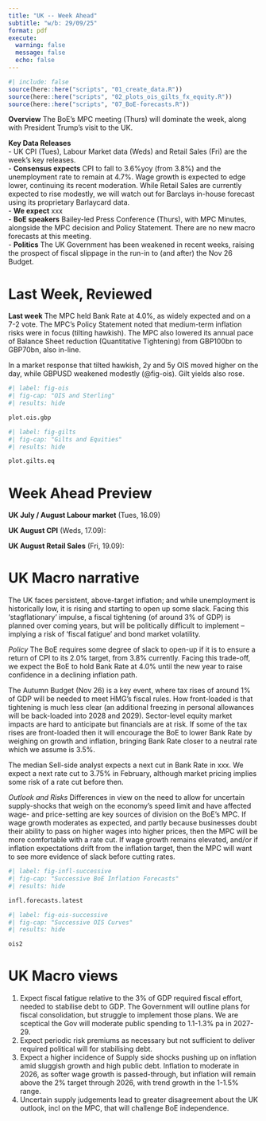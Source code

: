 ```yaml
---
title: "UK -- Week Ahead"
subtitle: "w/b: 29/09/25"
format: pdf
execute:
  warning: false
  message: false
  echo: false
---
```


```r
#| include: false
source(here::here("scripts", "01_create_data.R"))
source(here::here("scripts", "02_plots_ois_gilts_fx_equity.R"))
source(here::here("scripts", "07_BoE-forecasts.R"))

```

**Overview** The BoE's MPC meeting (Thurs) will dominate the week, along with President Trump's visit to the UK. 

**Key Data Releases**   
- UK CPI (Tues), Labour Market data (Weds) and Retail Sales (Fri) are the week's key releases.   
- **Consensus expects** CPI to fall to 3.6%yoy (from 3.8%) and the unemployment rate to remain at 4.7%. Wage growth is expected to edge lower, continuing its recent moderation. While Retail Sales are currently expected to rise modestly, we will watch out for Barclays in-house forecast using its proprietary Barlaycard data.  
- **We expect** xxx  
- **BoE speakers** Bailey-led Press Conference (Thurs), with MPC Minutes, alongside the MPC decision and Policy Statement. There are no new macro forecasts at this meeting.  
- **Politics** The UK Government has been weakened in recent weeks, raising the prospect of fiscal slippage in the run-in to (and after) the Nov 26 Budget.    


# Last Week, Reviewed

**Last week** The MPC held Bank Rate at 4.0%, as widely expected and on a 7-2 vote. The MPC's Policy Statement noted that medium-term inflation risks were in focus (tilting hawkish). The MPC also lowered its annual pace of Balance Sheet reduction (Quantitative Tightening) from GBP100bn to GBP70bn, also in-line.  

In a market response that tilted hawkish, 2y and 5y OIS moved higher on the day, while GBPUSD weakened modestly (@fig-ois). Gilt yields also rose.  


```r
#| label: fig-ois
#| fig-cap: "OIS and Sterling"
#| results: hide

plot.ois.gbp
```

```r
#| label: fig-gilts
#| fig-cap: "Gilts and Equities"
#| results: hide

plot.gilts.eq
```


\newpage

# Week Ahead Preview

**UK July / August Labour market** (Tues, 16.09) 



**UK August CPI** (Weds, 17.09): 

**UK August Retail Sales** (Fri, 19.09):


# UK Macro narrative  
The UK faces persistent, above-target inflation; and while unemployment is historically low, it is rising and starting to open up some slack. Facing this 'stagflationary' impulse, a fiscal tightening (of around 3% of GDP) is planned over coming years, but will be politically difficult to implement -- implying a risk of 'fiscal fatigue' and bond market volatility.  

_Policy_ The BoE requires some degree of slack to open-up if it is to ensure a return of CPI to its 2.0% target, from 3.8% currently. Facing this trade-off, we expect the BoE to hold Bank Rate at 4.0% until the new year to raise confidence in a declining inflation path. 

The Autumn Budget (Nov 26) is a key event, where tax rises of around 1% of GDP will be needed to meet HMG's fiscal rules. How front-loaded is that tightening is much less clear (an additional freezing in personal allowances will be back-loaded into 2028 and 2029). Sector-level equity market impacts are hard to anticipate but financials are at risk. If some of the tax rises are front-loaded then it will encourage the BoE to lower Bank Rate by weighing on growth and inflation, bringing Bank Rate closer to a neutral rate which we assume is 3.5%. 

The median Sell-side analyst expects a next cut in Bank Rate in xxx. We expect a next rate cut to 3.75% in February, although market pricing implies some risk of a rate cut before then. 

_Outlook and Risks_ Differences in view on the need to allow for uncertain supply-shocks that weigh on the economy's speed limit and have affected wage- and price-setting are key sources of division on the BoE's MPC. If wage growth moderates as expected, and partly because businesses doubt their ability to pass on higher wages into higher prices, then the MPC will be more comfortable with a rate cut. If wage growth remains elevated, and/or if inflation expectations drift from the inflation target, then the MPC will want to see more evidence of slack before cutting rates.  


```r
#| label: fig-infl-successive
#| fig-cap: "Successive BoE Inflation Forecasts"
#| results: hide

infl.forecasts.latest
```


```r
#| label: fig-ois-successive
#| fig-cap: "Successive OIS Curves"
#| results: hide

ois2
```


# UK Macro views

1. Expect fiscal fatigue relative to the 3% of GDP required fiscal effort, needed to stabilise debt to GDP. The Government will outline plans for fiscal consolidation, but struggle to implement those plans. We are sceptical the Gov will moderate public spending to 1.1-1.3% pa in 2027-29.
2. Expect periodic risk premiums as necessary but not sufficient to deliver required political will for stabilising debt.
3. Expect a higher incidence of Supply side shocks pushing up on inflation amid sluggish growth and high public debt. Inflation to moderate in 2026, as softer wage growth is passed-through, but inflation will remain above the 2% target through 2026, with trend growth in the 1-1.5% range.
4. Uncertain supply judgements lead to greater disagreement about the UK outlook, incl on the MPC, that will challenge BoE independence. 
